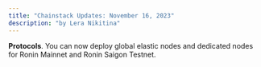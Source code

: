 ```yaml
---
title: "Chainstack Updates: November 16, 2023"
description: "by Lera Nikitina"
---
```

**Protocols**. You can now deploy global elastic nodes and dedicated nodes for Ronin Mainnet and Ronin Saigon Testnet.
